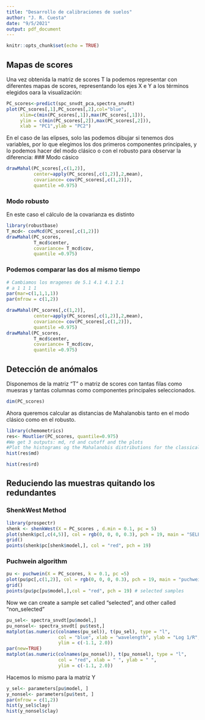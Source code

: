 ---
title: "Desarrollo de calibraciones de suelos"
author: "J. R. Cuesta"
date: "9/5/2021"
output: pdf_document
---

```{r setup, include=FALSE}
knitr::opts_chunk$set(echo = TRUE)
```

## Mapas de scores
Una vez obtenida la matriz de scores T la podemos representar con diferentes mapas de scores, representando los ejes X e Y a los términos elegidos oara la visualización:
```{r}
PC_scores<-predict(spc_snvdt_pca,spectra_snvdt)
plot(PC_scores[,1],PC_scores[,2],col="blue",
     xlim=c(min(PC_scores[,1]),max(PC_scores[,1])),
     ylim = c(min(PC_scores[,2]),max(PC_scores[,2])),
     xlab = "PC1",ylab = "PC2")
```
En el caso de las elipses, solo las podemos dibujar si tenemos dos variables, por lo que elegimos los dos primeros componentes principales, y lo podemos hacer del modo clásico o con el robusto para observar la diferencia:
### Modo cásico
```{r}
drawMahal(PC_scores[,c(1,2)], 
          center=apply(PC_scores[,c(1,2)],2,mean),
          covariance= cov(PC_scores[,c(1,2)]),
          quantile =0.975)
```
### Modo robusto
En este caso el cálculo de la covarianza es distinto
```{r}
library(robustbase)
T_mcd<- covMcd(PC_scores[,c(1,2)])
drawMahal(PC_scores, 
          T_mcd$center,
          covariance= T_mcd$cov,
          quantile =0.975)
```
### Podemos comparar las dos al mismo tiempo
```{r}
# Cambiamos los mragenes de 5.1 4.1 4.1 2.1
# a 1 1 1 1
par(mar=c(1,1,1,1))
par(mfrow = c(1,2))

drawMahal(PC_scores[,c(1,2)], 
          center=apply(PC_scores[,c(1,2)],2,mean),
          covariance= cov(PC_scores[,c(1,2)]),
          quantile =0.975)
drawMahal(PC_scores, 
          T_mcd$center,
          covariance= T_mcd$cov,
          quantile =0.975)
```




## Detección de anómalos
Disponemos de la matriz "T" o matriz de scores con tantas filas como muesras y tantas columnas como componentes principales seleccionados.
```{r}
dim(PC_scores)
```
Ahora queremos calcular as distancias de Mahalanobis tanto en el modo clásico como en el robusto.
```{r}
library(chemometrics)
res<- Moutlier(PC_scores, quantile=0.975)
#We get 3 outputs: md, rd and cutoff and the plots
#Plot the histograms og the Mahalanobis distributions for the classical and robust methods
hist(res$md)

hist(res$rd)
```

## Reduciendo las muestras quitando los redundantes
### ShenkWest Method
```{r}
library(prospectr)
shenk <- shenkWest(X = PC_scores , d.min = 0.1, pc = 5)
plot(shenk$pc[,c(4,5)], col = rgb(0, 0, 0, 0.3), pch = 19, main = "SELECT") 
grid()
points(shenk$pc[shenk$model,], col = "red", pch = 19)
```
### Puchwein algorithm
```{r}
pu <- puchwein(X = PC_scores, k = 0.1, pc =5)
plot(pu$pc[,c(1,2)], col = rgb(0, 0, 0, 0.3), pch = 19, main = "puchwein") 
grid()
points(pu$pc[pu$model,],col = "red", pch = 19) # selected samples
```
Now we can create a sample set called "selected", and other called "non_selected" 
```{r}
pu_sel<- spectra_snvdt[pu$model,]
pu_nonsel<- spectra_snvdt[ pu$test,]
matplot(as.numeric(colnames(pu_sel)), t(pu_sel), type = "l", 
                   col = "blue", xlab = "wavelength", ylab = "Log 1/R",
                   ylim = c(-1.1, 2.0))
par(new=TRUE)
matplot(as.numeric(colnames(pu_nonsel)), t(pu_nonsel), type = "l", 
                   col = "red", xlab = " ", ylab = " ",
                   ylim = c(-1.1, 2.0))
```
Hacemos lo mismo para la matriz Y
```{r}
y_sel<- parameters[pu$model, ]
y_nonsel<- parameters[pu$test, ]
par(mfrow = c(1,2))
hist(y_sel$clay)
hist(y_nonsel$clay)
                       
```

